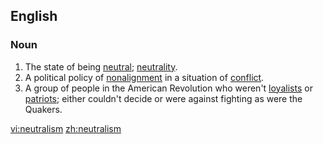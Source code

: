 ==English==

===Noun===
{{en-noun|-}}

# The state of being [[neutral]]; [[neutrality]].
# A political policy of [[nonalignment]] in a situation of [[conflict]].
# A group of people in the American Revolution who weren't [[loyalists]] or [[patriots]]; either couldn't decide or were against fighting as were the Quakers.

[[vi:neutralism]]
[[zh:neutralism]]